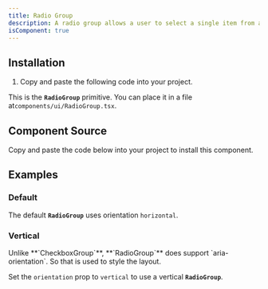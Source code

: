 ```yaml
---
title: Radio Group
description: A radio group allows a user to select a single item from a list of mutually exclusive options.
isComponent: true
---
```


## Installation

1. Copy and paste the following code into your project.

This is the **`RadioGroup`** primitive. You can place it in a file at`components/ui/RadioGroup.tsx`.

## Component Source

Copy and paste the code below into your project to install this component.

<ComponentSource src="../../packages/ui/src/RadioGroup.tsx" />

## Examples

### Default

The default **`RadioGroup`** uses orientation `horizontal`.

<ComponentExample name="RadioGroup" story="default" />

### Vertical

<Callout type="warning">
  Unlike **`CheckboxGroup`**, **`RadioGroup`** does support `aria-orientation`.
  So that is used to style the layout.
</Callout>

Set the `orientation` prop to `vertical` to use a vertical **`RadioGroup`**.

<ComponentExample name="RadioGroup" story="vertical" />

